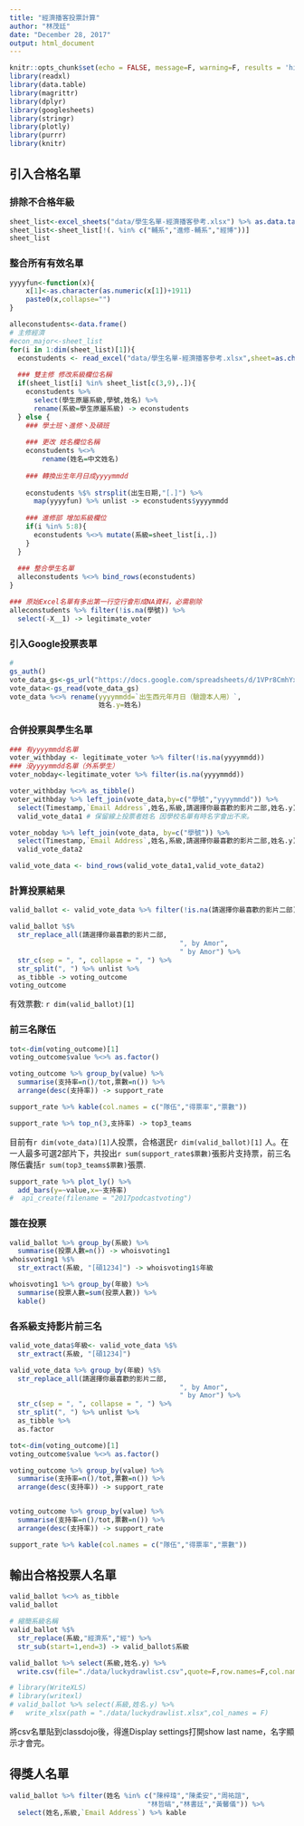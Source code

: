 ```yaml
---
title: "經濟播客投票計算"
author: "林茂廷"
date: "December 28, 2017"
output: html_document
---
```


```r
knitr::opts_chunk$set(echo = FALSE, message=F, warning=F, results = 'hide')
library(readxl)
library(data.table)
library(magrittr)
library(dplyr)
library(googlesheets)
library(stringr)
library(plotly)
library(purrr)
library(knitr)
```

## 引入合格名單

### 排除不合格年級
```r
sheet_list<-excel_sheets("data/學生名單-經濟播客參考.xlsx") %>% as.data.table()
sheet_list<-sheet_list[!(. %in% c("輔系","進修-輔系","經博"))]
sheet_list
```

### 整合所有有效名單
```r
yyyyfun<-function(x){
    x[1]<-as.character(as.numeric(x[1])+1911)
    paste0(x,collapse="")
}

alleconstudents<-data.frame()
# 主修經濟
#econ_major<-sheet_list
for(i in 1:dim(sheet_list)[1]){
  econstudents <- read_excel("data/學生名單-經濟播客參考.xlsx",sheet=as.character(sheet_list[i]))
  
  ### 雙主修 修改系級欄位名稱
  if(sheet_list[i] %in% sheet_list[c(3,9),.]){
    econstudents %>% 
      select(學生原屬系級,學號,姓名) %>%
      rename(系級=學生原屬系級) -> econstudents
  } else {
    ### 學士班丶進修丶及碩班
    
    ### 更改 姓名欄位名稱
    econstudents %<>%
        rename(姓名=中文姓名)
    
    ### 轉換出生年月日成yyyymmdd
    
    econstudents %$% strsplit(出生日期,"[.]") %>% 
      map(yyyyfun) %>% unlist -> econstudents$yyyymmdd
    
    ### 進修部 增加系級欄位
    if(i %in% 5:8){
      econstudents %<>% mutate(系級=sheet_list[i,.]) 
    }
  }
   
  ### 整合學生名單
  alleconstudents %<>% bind_rows(econstudents)
}

### 原始Excel名單有多出第一行空行會形成NA資料，必需剔除
alleconstudents %>% filter(!is.na(學號)) %>%
  select(-X__1) -> legitimate_voter
```

### 引入Google投票表單
```r
#
gs_auth()
vote_data_gs<-gs_url("https://docs.google.com/spreadsheets/d/1VPr8CmhYxyeA_JUK6ZpBb0ChutNRVSEUupZNUahLB1s/edit#gid=659291211")
vote_data<-gs_read(vote_data_gs)
vote_data %<>% rename(yyyymmdd=`出生西元年月日（驗證本人用）`,
                      姓名.y=姓名)
```

### 合併投票與學生名單
```r
### 有yyyymmdd名單
voter_withbday <- legitimate_voter %>% filter(!is.na(yyyymmdd))
### 沒yyyymmdd名單（外系學生）
voter_nobday<-legitimate_voter %>% filter(is.na(yyyymmdd))

voter_withbday %<>% as_tibble()
voter_withbday %>% left_join(vote_data,by=c("學號","yyyymmdd")) %>%
  select(Timestamp,`Email Address`,姓名,系級,請選擇你最喜歡的影片二部,姓名.y) ->
  valid_vote_data1 # 保留線上投票者姓名 因學校名單有時名字會出不來。

voter_nobday %>% left_join(vote_data, by=c("學號")) %>%
  select(Timestamp,`Email Address`,姓名,系級,請選擇你最喜歡的影片二部,姓名.y) ->
  valid_vote_data2

valid_vote_data <- bind_rows(valid_vote_data1,valid_vote_data2)
```


### 計算投票結果
```r
valid_ballot <- valid_vote_data %>% filter(!is.na(請選擇你最喜歡的影片二部))

valid_ballot %$%
  str_replace_all(請選擇你最喜歡的影片二部,
                                          ", by Amor",
                                          " by Amor") %>%
  str_c(sep = ", ", collapse = ", ") %>%
  str_split(", ") %>% unlist %>%
  as_tibble -> voting_outcome
voting_outcome
```
有效票數: `r dim(valid_ballot)[1]`

### 前三名隊伍
```r
tot<-dim(voting_outcome)[1]
voting_outcome$value %<>% as.factor()

voting_outcome %>% group_by(value) %>%
  summarise(支持率=n()/tot,票數=n()) %>%
  arrange(desc(支持率)) -> support_rate 

support_rate %>% kable(col.names = c("隊伍","得票率","票數")) 

support_rate %>% top_n(3,支持率) -> top3_teams
```


目前有`r dim(vote_data)[1]`人投票，合格選民`r dim(valid_ballot)[1]` 人。在一人最多可選2部片下，共投出`r sum(support_rate$票數)`張影片支持票，前三名隊伍囊括`r sum(top3_teams$票數)`張票. 

```r
support_rate %>% plot_ly() %>%
  add_bars(y=~value,x=~支持率) 
#  api_create(filename = "2017podcastvoting")
```

### 誰在投票

```r
valid_ballot %>% group_by(系級) %>%
  summarise(投票人數=n()) -> whoisvoting1 
whoisvoting1 %$%
  str_extract(系級, "[碩1234]") -> whoisvoting1$年級

whoisvoting1 %>% group_by(年級) %>%
  summarise(投票人數=sum(投票人數)) %>%
  kable()
```

### 各系級支持影片前三名
```r
valid_vote_data$年級<- valid_vote_data %$%
  str_extract(系級, "[碩1234]")

valid_vote_data %>% group_by(年級) %$%
  str_replace_all(請選擇你最喜歡的影片二部,
                                          ", by Amor",
                                          " by Amor") %>%
  str_c(sep = ", ", collapse = ", ") %>%
  str_split(", ") %>% unlist %>%
  as_tibble %>% 
  as.factor 

tot<-dim(voting_outcome)[1]
voting_outcome$value %<>% as.factor()

voting_outcome %>% group_by(value) %>%
  summarise(支持率=n()/tot,票數=n()) %>%
  arrange(desc(支持率)) -> support_rate 


voting_outcome %>% group_by(value) %>%
  summarise(支持率=n()/tot,票數=n()) %>%
  arrange(desc(支持率)) -> support_rate 

support_rate %>% kable(col.names = c("隊伍","得票率","票數")) 

```


## 輸出合格投票人名單

```r
valid_ballot %<>% as_tibble
valid_ballot

# 縮簡系級名稱
valid_ballot %$% 
  str_replace(系級,"經濟系","經") %>%
  str_sub(start=1,end=3) -> valid_ballot$系級

valid_ballot %>% select(系級,姓名.y) %>%
  write.csv(file="./data/luckydrawlist.csv",quote=F,row.names=F,col.names = F)

# library(WriteXLS)
# library(writexl)
# valid_ballot %>% select(系級,姓名.y) %>%
#   write_xlsx(path = "./data/luckydrawlist.xlsx",col_names = F)
```

將csv名單貼到classdojo後，得進Display settings打開show last name，名字顯示才會完。

## 得獎人名單
```r
valid_ballot %>% filter(姓名 %in% c("陳梓瑋","陳柔安","周祐誼",
                                  "林哲皜","林書廷","黃馨儀")) %>%
  select(姓名,系級,`Email Address`) %>% kable
```

